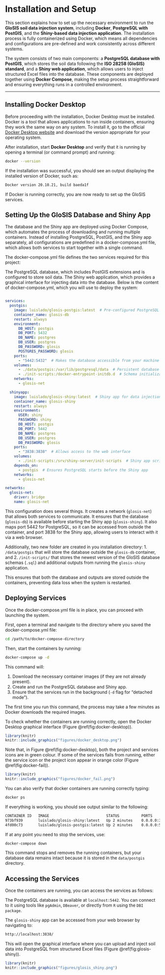 
# **Installation and Setup**

This section explains how to set up the necessary environment to run the **GloSIS soil data injection system**, including **Docker**, **PostgreSQL with PostGIS**, and the **Shiny-based data injection application**. The installation process is fully containerized using Docker, which means all dependencies and configurations are pre-defined and work consistently across different systems.

The system consists of two main components: a **PostgreSQL database with PostGIS**, which stores the soil data following the **ISO 28258 (GloSIS) standard**, and a **Shiny web application**, which allows users to inject structured Excel files into the database. These components are deployed together using **Docker Compose**, making the setup process straightforward and ensuring everything runs in a controlled environment.

---

## Installing Docker Desktop

Before proceeding with the installation, Docker Desktop must be installed. Docker is a tool that allows applications to run inside containers, ensuring they work the same way on any system. To install it, go to the official [Docker Desktop website](https://docs.docker.com/desktop/setup/install/windows-install/) and download the version appropriate for your operating system.

After installation, start **Docker Desktop** and verify that it is running by opening a terminal (or command prompt) and running:

```bash
docker --version
```
If the installation was successful, you should see an output displaying the installed version of Docker, such as:

```bash
Docker version 20.10.21, build baeda1f
```
If Docker is running correctly, you are now ready to set up the GloSIS services.

## Setting Up the GloSIS Database and Shiny App
The database and the Shiny app are deployed using Docker Compose, which automates the process of downloading and running multiple containers. Instead of installing PostgreSQL, PostGIS, and the Shiny app separately, all configurations are predefined in a docker-compose.yml file, which allows both services to start together with a single command.

The docker-compose.yml file defines the two services required for this project:

The PostgreSQL database, which includes PostGIS extensions and is configured to store soil data.
The Shiny web application, which provides a graphical interface for injecting data into the database.
Below is the content of docker-compose.yml, which you will use to deploy the system:

```yaml

services:
  postgis:
    image: luislado/glosis-postgis:latest  # Pre-configured PostgreSQL database
    container_name: glosis-db
    restart: always
    environment:
      DB_HOST: postgis
      DB_PORT: 5432
      DB_NAME: postgres
      DB_USER: postgres
      DB_PASSWORD: glosis
      POSTGRES_PASSWORD: glosis
    ports:
      - "5442:5432"  # Makes the database accessible from your machine
    volumes:
      - ./data/postgis:/var/lib/postgresql/data  # Persistent database storage
      - ./init-scripts:/docker-entrypoint-initdb.d  # Schema initialization scripts
    networks:
      - glosis-net

  shinyapp:
    image: luislado/glosis-shiny:latest  # Shiny app for data injection
    container_name: glosis-shiny
    restart: always
    environment:
      USER: shiny
      PASSWORD: shiny
      DB_HOST: postgis
      DB_PORT: 5442
      DB_NAME: postgres
      DB_USER: postgres
      DB_PASSWORD: glosis
    ports:
      - "3838:3838"  # Allows access to the web interface
    volumes:
      - ./init-scripts:/srv/shiny-server/init-scripts  # Shiny app scripts
    depends_on:
      - postgis  # Ensures PostgreSQL starts before the Shiny app
    networks:
      - glosis-net

networks:
  glosis-net:
    driver: bridge
    name: glosis-net
```

This configuration does several things. It creates a network (`glosis-net`) that allows both services to communicate. It ensures that the database (`glosis-db`) is available before starting the Shiny app (`glosis-shiny`). It also maps port 5442 for PostgreSQL, so it can be accessed from outside the container, and port 3838 for the Shiny app, allowing users to interact with it via a web browser.

Additionally, two new folder are created in you installation directory:
1. `/data/postgis` that will store the database outside the `glosis-db` container, and
2. `/init-scripts/` that stores the newest version of the GloSIS database schemas (`.sql`) and additional outputs from running the `glosis-shiny` application.

This ensures that both the database and outputs are stored outside the containers, preventing data loss when the system is restarted.

## Deploying  Services
Once the docker-compose.yml file is in place, you can proceed with launching the system.

First, open a terminal and navigate to the directory where you saved the docker-compose.yml file:

```bash
cd /path/to/docker-compose-directory
```
Then, start the containers by running:

```bash
docker-compose up -d
```
This command will:

1. Download the necessary container images (if they are not already present).
2. Create and run the PostgreSQL database and Shiny app.
3. Ensure that the services run in the background (`-d` flag for "detached mode").

The first time you run this command, the process may take a few minutes as Docker downloads the required images.

To check whether the containers are running correctly, open the Docker Desktop graphical interface (Figure \@ref(fig:docker-desktop)).

```r
library(knitr)
knitr::include_graphics("figures/docker_desktop.png")
```

Note that, in Figure \@ref(fig:docker-desktop), both the project and services icons are in green colour. If some of the services fails from running, either the service icon or the project icon appear in orange color (Figure \@ref(fig:docker-fail)).

```r
library(knitr)
knitr::include_graphics("figures/docker_fail.png")
```


You can also verify that docker containers are running correctly typing:

```bash
docker ps
```
If everything is working, you should see output similar to the following:

```bash
CONTAINER ID   IMAGE                          STATUS          PORTS
973bf939       luislado/glosis-shiny:latest   Up 2 minutes    0.0.0.0:3838->3838/tcp
4fd00c73       luislado/glosis-postgis:latest Up 2 minutes    0.0.0.0:5442->5432/tcp
```
If at any point you need to stop the services, use:


```bash
docker-compose down
```
This command stops and removes the running containers, but your database data remains intact because it is stored in the `data/postgis` directory.

## Accessing the Services
Once the containers are running, you can access the services as follows:

The PostgreSQL database is available at `localhost:5442`. You can connect to it using tools like `pgAdmin`, `DBeaver`, or directly from `R` using the `DBI package`.

The `glosis-shiny` app can be accessed from your web browser by navigating to:

```bash
http://localhost:3838/
```

This will open the graphical interface where you can upload and inject soil data into PostgreSQL from structured Excel files (Figure \@ref(fig:glosis-shiny)).


```r
library(knitr)
knitr::include_graphics("figures/glosis_shiny.png")
```



